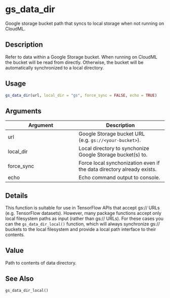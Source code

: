 # gs_data_dir


Google storage bucket path that syncs to local storage when not
running on CloudML.




## Description

Refer to data within a Google Storage bucket. When running on CloudML
the bucket will be read from directly. Otherwise, the bucket will be
automatically synchronized to a local directory.





## Usage
```r
gs_data_dir(url, local_dir = "gs", force_sync = FALSE, echo = TRUE)
```




## Arguments


Argument      |Description
------------- |----------------
url | Google Storage bucket URL (e.g. ``gs://<your-bucket>``).
local_dir | Local directory to synchonize Google Storage bucket(s) to.
force_sync | Force local synchonization even if the data directory already exists.
echo | Echo command output to console.




## Details

This function is suitable for use in TensorFlow APIs that accept
gs:// URLs (e.g. TensorFlow datasets). However, many package functions
accept only local filesystem paths as input (rather than
gs:// URLs). For these cases you can the `gs_data_dir_local()` function,
which will always synchronize gs:// buckets to the local filesystem and
provide a local path interface to their contents.





## Value

Path to contents of data directory.






## See Also

`gs_data_dir_local()`



